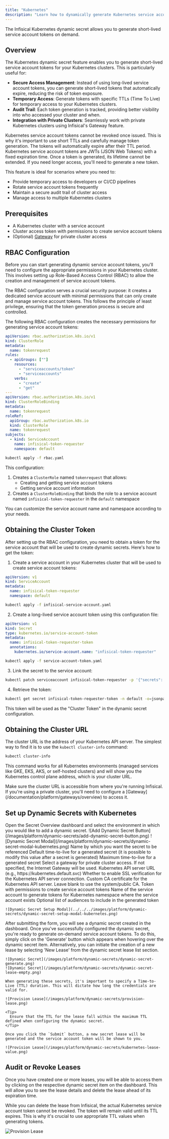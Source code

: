 ```yaml
---
title: "Kubernetes"
description: "Learn how to dynamically generate Kubernetes service account tokens."
---
```


The Infisical Kubernetes dynamic secret allows you to generate short-lived service account tokens on demand.

## Overview

The Kubernetes dynamic secret feature enables you to generate short-lived service account tokens for your Kubernetes clusters. This is particularly useful for:

- **Secure Access Management**: Instead of using long-lived service account tokens, you can generate short-lived tokens that automatically expire, reducing the risk of token exposure.
- **Temporary Access**: Generate tokens with specific TTLs (Time To Live) for temporary access to your Kubernetes clusters.
- **Audit Trail**: Each token generation is tracked, providing better visibility into who accessed your cluster and when.
- **Integration with Private Clusters**: Seamlessly work with private Kubernetes clusters using Infisical's Gateway feature.

<Note>
  Kubernetes service account tokens cannot be revoked once issued. This is why
  it's important to use short TTLs and carefully manage token generation. The
  tokens will automatically expire after their TTL period.
</Note>

<Note>
  Kubernetes service account tokens are JWTs (JSON Web Tokens) with a fixed
  expiration time. Once a token is generated, its lifetime cannot be extended.
  If you need longer access, you'll need to generate a new token.
</Note>

This feature is ideal for scenarios where you need to:

- Provide temporary access to developers or CI/CD pipelines
- Rotate service account tokens frequently
- Maintain a secure audit trail of cluster access
- Manage access to multiple Kubernetes clusters

## Prerequisites

- A Kubernetes cluster with a service account
- Cluster access token with permissions to create service account tokens
- (Optional) [Gateway](/documentation/platform/gateways/overview) for private cluster access

## RBAC Configuration

Before you can start generating dynamic service account tokens, you'll need to configure the appropriate permissions in your Kubernetes cluster. This involves setting up Role-Based Access Control (RBAC) to allow the creation and management of service account tokens.

The RBAC configuration serves a crucial security purpose: it creates a dedicated service account with minimal permissions that can only create and manage service account tokens. This follows the principle of least privilege, ensuring that the token generation process is secure and controlled.

The following RBAC configuration creates the necessary permissions for generating service account tokens:

```yaml rbac.yaml
apiVersion: rbac.authorization.k8s.io/v1
kind: ClusterRole
metadata:
  name: tokenrequest
rules:
  - apiGroups: [""]
    resources:
      - "serviceaccounts/token"
      - "serviceaccounts"
    verbs:
      - "create"
      - "get"
---
apiVersion: rbac.authorization.k8s.io/v1
kind: ClusterRoleBinding
metadata:
  name: tokenrequest
roleRef:
  apiGroup: rbac.authorization.k8s.io
  kind: ClusterRole
  name: tokenrequest
subjects:
  - kind: ServiceAccount
    name: infisical-token-requester
    namespace: default
```

```bash
kubectl apply -f rbac.yaml
```

This configuration:

1. Creates a `ClusterRole` named `tokenrequest` that allows:
   - Creating and getting service account tokens
   - Getting service account information
2. Creates a `ClusterRoleBinding` that binds the role to a service account named `infisical-token-requester` in the `default` namespace

You can customize the service account name and namespace according to your needs.

## Obtaining the Cluster Token

After setting up the RBAC configuration, you need to obtain a token for the service account that will be used to create dynamic secrets. Here's how to get the token:

1. Create a service account in your Kubernetes cluster that will be used to create service account tokens:

```yaml infisical-service-account.yaml
apiVersion: v1
kind: ServiceAccount
metadata:
  name: infisical-token-requester
  namespace: default
```

```bash
kubectl apply -f infisical-service-account.yaml
```

2. Create a long-lived service account token using this configuration file:

```yaml service-account-token.yaml
apiVersion: v1
kind: Secret
type: kubernetes.io/service-account-token
metadata:
  name: infisical-token-requester-token
  annotations:
    kubernetes.io/service-account.name: "infisical-token-requester"
```

```bash
kubectl apply -f service-account-token.yaml
```

3. Link the secret to the service account:

```bash
kubectl patch serviceaccount infisical-token-requester -p '{"secrets": [{"name": "infisical-token-requester-token"}]}' -n default
```

4. Retrieve the token:

```bash
kubectl get secret infisical-token-requester-token -n default -o=jsonpath='{.data.token}' | base64 --decode
```

This token will be used as the "Cluster Token" in the dynamic secret configuration.

## Obtaining the Cluster URL

The cluster URL is the address of your Kubernetes API server. The simplest way to find it is to use the `kubectl cluster-info` command:

```bash
kubectl cluster-info
```

This command works for all Kubernetes environments (managed services like GKE, EKS, AKS, or self-hosted clusters) and will show you the Kubernetes control plane address, which is your cluster URL.

<Note>
  Make sure the cluster URL is accessible from where you're running Infisical.
  If you're using a private cluster, you'll need to configure a [Gateway](/documentation/platform/gateways/overview) to
  access it.
</Note>

## Set up Dynamic Secrets with Kubernetes

<Steps>
  <Step title="Open Secret Overview Dashboard">
    Open the Secret Overview dashboard and select the environment in which you would like to add a dynamic secret.
  </Step>
  <Step title="Click on the 'Add Dynamic Secret' button">
    ![Add Dynamic Secret Button](/images/platform/dynamic-secrets/add-dynamic-secret-button.png)
  </Step>
  <Step title="Select Kubernetes">
    ![Dynamic Secret Modal](/images/platform/dynamic-secrets/dynamic-secret-modal-kubernetes.png)
  </Step>
  <Step title="Provide the inputs for dynamic secret parameters">
    <ParamField path="Secret Name" type="string" required>
      Name by which you want the secret to be referenced
    </ParamField>
    <ParamField path="Default TTL" type="string" required>
      Default time-to-live for a generated secret (it is possible to modify this value after a secret is generated)
    </ParamField>
    <ParamField path="Max TTL" type="string" required>
      Maximum time-to-live for a generated secret
    </ParamField>
    <ParamField path="Gateway" type="string">
      Select a gateway for private cluster access. If not specified, the Internet Gateway will be used.
    </ParamField>
    <ParamField path="Cluster URL" type="string" required>
      Kubernetes API server URL (e.g., https://kubernetes.default.svc)
    </ParamField>
    <ParamField path="Enable SSL" type="boolean">
      Whether to enable SSL verification for the Kubernetes API server connection.
    </ParamField>
    <ParamField path="CA" type="string">
      Custom CA certificate for the Kubernetes API server. Leave blank to use the system/public CA.
    </ParamField>
    <ParamField path="Cluster Token" type="string" required>
      Token with permissions to create service account tokens
    </ParamField>
    <ParamField path="Service Account Name" type="string" required>
      Name of the service account to generate tokens for
    </ParamField>
    <ParamField path="Namespace" type="string" required>
      Kubernetes namespace where the service account exists
    </ParamField>
    <ParamField path="Audiences" type="array">
      Optional list of audiences to include in the generated token
    </ParamField>

    ![Dynamic Secret Setup Modal](../../../images/platform/dynamic-secrets/dynamic-secret-setup-modal-kubernetes.png)

  </Step>
  <Step title="Click 'Submit'">
    After submitting the form, you will see a dynamic secret created in the dashboard.
  </Step>
  <Step title="Generate dynamic secrets">
    Once you've successfully configured the dynamic secret, you're ready to generate on-demand service account tokens.
    To do this, simply click on the 'Generate' button which appears when hovering over the dynamic secret item.
    Alternatively, you can initiate the creation of a new lease by selecting 'New Lease' from the dynamic secret lease list section.

    ![Dynamic Secret](/images/platform/dynamic-secrets/dynamic-secret-generate.png)
    ![Dynamic Secret](/images/platform/dynamic-secrets/dynamic-secret-lease-empty.png)

    When generating these secrets, it's important to specify a Time-to-Live (TTL) duration. This will dictate how long the credentials are valid for.

    ![Provision Lease](/images/platform/dynamic-secrets/provision-lease.png)

    <Tip>
      Ensure that the TTL for the lease fall within the maximum TTL defined when configuring the dynamic secret.
    </Tip>

    Once you click the `Submit` button, a new secret lease will be generated and the service account token will be shown to you.

    ![Provision Lease](/images/platform/dynamic-secrets/kubernetes-lease-value.png)

  </Step>
</Steps>

## Audit or Revoke Leases

Once you have created one or more leases, you will be able to access them by clicking on the respective dynamic secret item on the dashboard.
This will allow you to see the lease details and delete the lease ahead of its expiration time.

<Note>
  While you can delete the lease from Infisical, the actual Kubernetes service
  account token cannot be revoked. The token will remain valid until its TTL
  expires. This is why it's crucial to use appropriate TTL values when
  generating tokens.
</Note>

![Provision Lease](/images/platform/dynamic-secrets/lease-data.png)
